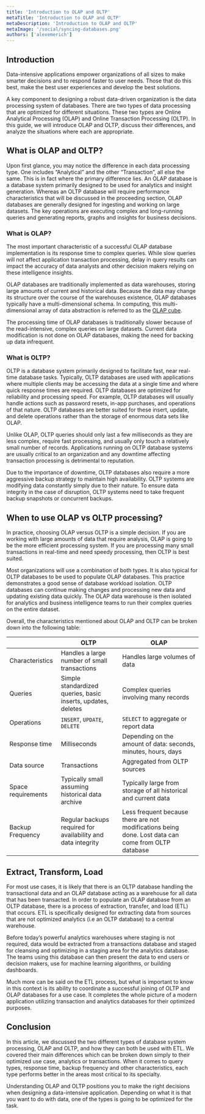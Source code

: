 ```yaml
---
title: 'Introduction to OLAP and OLTP'
metaTitle: 'Introduction to OLAP and OLTP'
metaDescription: 'Introduction to OLAP and OLTP'
metaImage: '/social/syncing-databases.png'
authors: ['alexemerich']
---
```


## Introduction

Data-intensive applications empower organizations of all sizes to make smarter decisions and to respond faster to user needs. Those that do this best, make the best user experiences and develop the best solutions. 

A key component to designing a robust data-driven organization is the data processing system of databases. There are two types of data processing that are optimized for different situations. These two types are Online Analytical Processing (OLAP) and Online Transaction Processing (OLTP). In this guide, we will introduce OLAP and OLTP, discuss their differences, and analyze the situations where each are appropriate.

## What is OLAP and OLTP?

Upon first glance, you may notice the difference in each data processing type. One includes “Analytical” and the other “Transaction”, all else the same. This is in fact where the primary difference lies. An OLAP database is a database system primarily designed to be used for analytics and insight generation. Whereas an OLTP database will require performance characteristics that will be discussed in the proceeding section, OLAP databases are generally designed for ingesting and working on large datasets. The key operations are executing complex and long-running queries and generating reports, graphs and insights for business decisions.

### What is OLAP?
The most important characteristic of a successful OLAP database implementation is its response time to complex queries. While slow queries will not affect application transaction processing, delay in query results can impact the accuracy of data analysts and other decision makers relying on these intelligence insights. 

OLAP databases are traditionally implemented as data warehouses, storing large amounts of current and historical data. Because the data may change its structure over the course of the warehouses existence, OLAP databases typically have a multi-dimensional schema. In computing, this multi-dimensional array of data abstraction is referred to as the [OLAP cube](https://en.wikipedia.org/wiki/OLAP_cube). 

The processing time of OLAP databases is traditionally slower because of the read-intensive, complex queries on large datasets. Current data modification is not done on OLAP databases, making the need for backing up data infrequent. 

### What is OLTP?

OLTP is a database system primarily designed to facilitate fast, near real-time database tasks. Typically, OLTP databases are used with applications where multiple clients may be accessing the data at a single time and where quick response times are required. OLTP databases are optimized for reliability and processing speed. For example, OLTP databases will usually handle actions such as password resets, in-app purchases, and operations of that nature. OLTP databases are better suited for these insert, update, and delete operations rather than the storage of enormous data sets like OLAP. 

Unlike OLAP, OLTP queries should only last a few milliseconds as they are less complex, require fast processing, and usually only touch a relatively small number of records. Applications running on OLTP database systems are usually critical to an organization and any downtime affecting transaction processing is detrimental to reputation. 

Due to the importance of downtime, OLTP databases also require a more aggressive backup strategy to maintain high availability. OLTP systems are modifying data constantly simply due to their nature. To ensure data integrity in the case of disruption, OLTP systems need to take frequent backup snapshots or concurrent backups.

## When to use OLAP vs OLTP processing?

In practice, choosing OLAP versus OLTP is a simple decision.  If you are working with large amounts of data that require analysis, OLAP is going to be the more efficient processing system. If you are processing many small transactions in real-time and need speedy processing, then OLTP is best suited. 

Most organizations will use a combination of both types. It is also typical for OLTP databases to be used to populate OLAP databases. This practice demonstrates a good sense of database workload isolation. OLTP databases can continue making changes and processing new data and updating existing data quickly. The OLAP data warehouse is then isolated for analytics and business intelligence teams to run their complex queries on the entire dataset. 

Overall, the characteristics mentioned about OLAP and OLTP can be broken down into the following table:

| | OLTP | OLAP |
|--|--|--|
| Characteristics | Handles a large number of small transactions | Handles large volumes of data |
| Queries | Simple standardized queries, basic inserts, updates, deletes | Complex queries involving many records |
| Operations | `INSERT`, `UPDATE`, `DELETE` | `SELECT` to aggregate or report data |
| Response time | Milliseconds | Depending on the amount of data: seconds, minutes, hours, days | 
| Data source | Transactions | Aggregated from OLTP sources | 
| Space requirements | Typically small assuming historical data archive | Typically large from storage of all historical and current data | 
|Backup Frequency | Regular backups required for availability and data integrity | Less frequent because there are not modifications being done. Lost data can come from OLTP database |

## Extract, Transform, Load

For most use cases, it is likely that there is an OLTP database handling the transactional data and an OLAP database acting as a warehouse for all data that has been transacted. In order to populate an OLAP database from an OLTP database, there is a process of extraction, transfer, and load (ETL) that occurs. ETL is specifically designed for extracting data from sources that are not optimized analytics (i.e an OLTP database) to a central warehouse.

Before today’s powerful analytics warehouses where staging is not required, data would be extracted from a transactions database and staged for cleansing and optimizing in a staging area for the analytics database. The teams using this database can then present the data to end users or decision makers, use for machine learning algorithms, or building dashboards. 

Much more can be said on the ETL process, but what is important to know in this context is its ability to coordinate a successful joining of OLTP and OLAP databases for a use case. It completes the whole picture of a modern application utilizing transaction and analytics databases for their optimized purposes.

## Conclusion

In this article, we discussed the two different types of database system processing, OLAP and OLTP, and how they can both be used with ETL. We covered their main differences which can be broken down simply to their optimized use case, analytics or transactions. When it comes to query types, response time, backup frequency and other characteristics, each type performs better in the areas most critical to its specialty.

Understanding OLAP and OLTP positions you to make the right decisions when designing a data-intensive application. Depending on what it is that you want to do with data, one of the types is going to be optimized for the task. 

